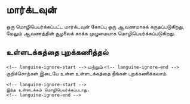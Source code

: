 # மார்க்டவுன்

ஒரு மொழிபெயர்க்கப்பட்ட மார்க்டவுன் கோப்பு ஒரு ஆவணமாகக் கருதப்படுகிறது, மேலும் ஆவணத்தின் சூழலைக் காக்க முழுமையாக மொழிபெயர்க்கப்படுகிறது.

## உள்ளடக்கத்தை புறக்கணித்தல்

`<!-- languine-ignore-start -->` மற்றும் `<!-- languine-ignore-end -->` குறிச்சொற்கள் இடையே உள்ள உள்ளடக்கத்தை நீங்கள் புறக்கணிக்கலாம்.

```mdx
<!-- languine-ignore-start -->
இந்த உள்ளடக்கம் மொழிபெயர்க்கப்படாது.
<!-- languine-ignore-end -->
``` 